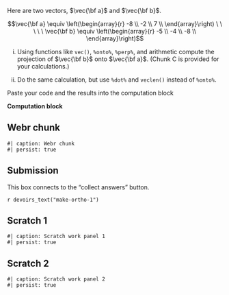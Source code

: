::: {#exr-make-ortho-1}

Here are two vectors, $\vec{\bf a}$ and $\vec{\bf b}$. 

$$\vec{\bf a} \equiv  \left(\begin{array}{r} 
-8 \\ 
-2 \\ 
7 \\ 
\end{array}\right) \ \ \ \ \ 
\vec{\bf b} \equiv \left(\begin{array}{r} 
-5 \\ 
-4 \\ 
-8 \\ 
\end{array}\right)$$

i. Using functions like `vec()`, `%onto%`, `%perp%`, and arithmetic compute the projection of $\vec{\bf b}$ onto $\vec{\bf a}$. (Chunk C is provided for your calculations.)


ii. Do the same calculation, but use `%dot%` and `veclen()` instead of `%onto%`.

Paste your code and the results into the computation block


**Computation block**

::: {.panel-tabset page-layout=custom}
## Webr chunk
```webr-r
#| caption: Webr chunk
#| persist: true

```

## Submission

This box connects to the "collect answers" button.

`r devoirs_text("make-ortho-1")`

## Scratch 1 
```webr-r
#| caption: Scratch work panel 1
#| persist: true
```

## Scratch 2 
```webr-r
#| caption: Scratch work panel 2
#| persist: true
```
:::

:::

